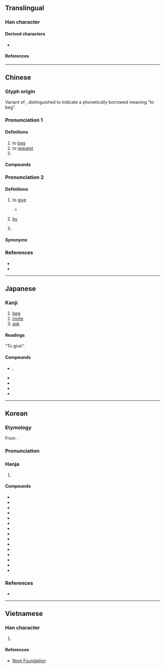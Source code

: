 {{character info}}
==Translingual==
{{stroke order|strokes=3}}

===Han character===
{{Han char|rn=5|rad=乙|as=02|sn=3|four=80717|canj=ON|ids=⿱𠂉乙}}

====Derived characters====
* {{l|mul|[[仡]], [[𠖯]], [[吃]], [[圪]], [[屹]], [[忔]], [[扢]], [[汔]], [[犵]], [[阣]], [[㫓]], [[杚]], [[肐]], [[盵]], [[矻]], [[䇄]], [[籺]], [[紇]], [[䎢]], [[虼]], [[訖]], [[趷]], [[乾]], [[釳]], [[䬣]], [[䩐]], [[𩠓]], [[亁]], [[䰴]], [[麧]], [[齕]], [[迄]], [[䞘]], [[刉]], [[㩿]], [[䒗]], [[疙]], [[䦍]]}}

====References====
{{Han ref|kx=0084.030|dkj=00170|dj=0170.030|hdz=10050.070|uh=4E5E}}

----

==Chinese==

===Glyph origin===
{{Han etym}}
Variant of {{och-l|气}}, distinguished to indicate a phonetically borrowed meaning “to beg”.

===Pronunciation 1===
{{zh-forms|alt=气,𠧒}}
{{zh-pron
|m=qǐ
|m-s=qi2
|c=hat1
|c-t=hat2
|g=qit6
|h=pfs=khiet/n:khié
|j=qieh4
|mb=kĭ
|md=ké̤ṳk
|mn=khit
|mn-t=keg4/kêg4/kig4
|mn-t_note=keg4 - Chaozhou, Shantou, Chenghai, Raoping; kêg4 - Jieyang; kig4 - Chaoyang, Puning, Huilai
|w=4qiq
|x=qi6
|mc=1
|oc=y,2
|ma=y
|cat=v,pn
}}

====Definitions====
{{zh-hanzi}}

# to [[beg]]
# to [[request]]
# {{surname|zh}}

====Compounds====
{{zh-der|乞鞠|乞兒|乞化|乞留乞良|乞婆|乞伏|乞免|乞火|乞留惡濫|乞降|乞鄰|乞閒|乞窮儉相|乞骸|乞憐|乞貸|向火乞兒|乞食飯牛|乞請|乞援|乞哀告憐|乞養|乞假|乞盟|乞靈|乞討|乞留玎琅|乞拉朋吉|乞巧|乞漿得酒|乞期|乞身|乞丐|乞人|伏乞|乞憐搖尾|乞命|寒乞|容乞|乞食|千乞|乞求|乞休|乞懇|乞留曲律|乞頭|乞乞縮縮|乞活|乞骸骨|乞師|死乞白賴|啟乞|搖尾乞憐|求乞|窮腮乞臉|討乞|行乞|乞人憎|乞糖|乞力馬扎羅山}}

===Pronunciation 2===
{{zh-forms|alt=气,𠧒,去-Hokkien}}
{{zh-pron
|m=qì
|c=hei3
|h=
|md=ké̤ṳk
|mn=ml:khit/xm,zz:khì
|mn-t=keh4/kêh4/kih4/koih4
|mn-t_note=kêh4 - Jieyang; kih4 - Chaoyang
|w=
|dial=n
|mc=2
|oc=n,1
|ma=y
|cat=v,md:prep,mn:prep,pn
}}

====Definitions====
{{zh-hanzi}}

# {{lb|zh|obsolete|or|Min Dong|Teochew}} to [[give]]
#: {{zh-x|乞 汝 一 把 筆|[someone] '''gives''' you a pen|MD|tr=ké̤ṳk nṳ̄ siŏh bā bék}}
#: {{zh-x|伊 乞 我 本 書|he '''gave''' me a book|MN-T|tr= i1 '''keh4''' ua2 bung2 ze1}}
#* {{zh-x|妻 自經 死，^@買臣 乞{qì} 其 夫 錢，令 葬。|ref=Hanshu}}
# {{lb|zh|Min Dong|;|Xiamen|Quanzhou|Zhangzhou|Teochew|_|Min Nan}} [[by]]
#: {{zh-x|乞 人 拍死|tr='''keh4''' nang5 pah4 si2|be beat to death '''by''' someone|MN-T}}
# {{lb|zh|Min Dong|;|Xiamen|Quanzhou|Zhangzhou|Teochew|_|Min Nan}} {{n-g|Used before a verb to indicate [[passive voice]].}}
#: {{zh-x|杯仔 乞 偷 去|the cup has '''been stolen'''|MN}}

=====Synonyms=====
{{zh-dial|給}}
{{zh-dial|被}}

===References===
* {{R:yue:Hanzi}}
* {{R:twedu|A00041}}

----

==Japanese==

===Kanji===
{{ja-kanji|grade=c|rs=乙02}}

# [[beg]]
# [[invite]]
# [[ask]]

====Readings====
{{ja-readings
|goon=こち
|kanon=きつ
|kanyoon=こつ
|kun=こ-う<こ-ふ, こ-い<こ-ひ
|nanori=ただし
}}

“To give”:
{{ja-readings
|goon=け
|kanon=き
|kun=あた-える<あた-へる
}}

====Compounds====
{{der-top|Compounds}}
* {{ja-l|乞丐|かたい}}, {{ja-r|乞丐|かったい|t=[[beggar]], [[idiot]]; {{lb|ja|archaic}} [[leprosy]]}}
* {{ja-r|乞丐|こつがい|t=[[beggar]]}}
* {{ja-r|乞丐|きっかい}}
* {{ja-r|物%乞い|もの%ごい|t=[[beggar]], [[beg]]ging}}
* {{ja-r|乞%食|こ%じき|t=[[beggar]], [[beg]]ging}}
{{der-bottom}}

----

==Korean==

===Etymology===
From {{der|ko|ltc|sort=걸|-}} {{ltc-l|乞|id=1}}.
{{hanja-ety
|dk={{okm-l|크ᇙ〮|khúlq|link=no}}
|m={{okm-l|걸〮|kél}}
|mh={{okm-l|[[빌다|빌〯]]|pǐl}}
|ml=雜語#하22A
}}

===Pronunciation===
{{ko-hanja-pron|걸}}

===Hanja===
{{ko-hanja-search}}
{{ko-hanja|빌다|빌|걸}}

# {{hanja form of|걸|to [[beg]]}}

====Compounds====
{{der-top3|Compounds}}
* {{ko-l|걸립|乞粒}}
* {{ko-l|걸사|乞士}}
* {{ko-l|복걸|伏乞}}
* {{ko-l|걸가|乞暇}}
* {{ko-l|걸식|乞食}}
* {{ko-l|애걸|哀乞}}
* {{ko-l|걸구|乞求}}
* {{ko-l|구걸|求乞}}
* {{ko-l|걸객|乞客}}
* {{ko-l|걸맹|乞盟}}
* {{ko-l|개걸|丐乞}}
* {{ko-l|걸개|乞丐}}
* {{ko-l|걸신|乞神}}
* {{ko-l|행걸|行乞}}
* {{ko-l|애걸복걸|哀乞伏乞}}
{{der-bottom}}

===References===
* {{R:hanjadoc|58}}

----

==Vietnamese==

===Han character===
{{vi-readings|rs=乙02|reading=[[khất]], [[khắt]], [[gật]], [[khật]]}}

# {{rfdef|vi|sort=乙02}}

====References====
* [http://nomfoundation.org/common/nom_details.php?codepoint=4e5e Nom Foundation]